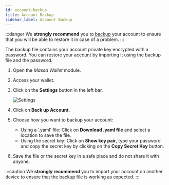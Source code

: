 ```yaml
---
id: account-backup
title: Account Backup
sidebar_label: Account Backup
---
```


:::danger
We **strongly recommend** you to [backup](/docs/massaStation/massa-wallet/account-backup) your account to ensure that you will be able to restore it in case of a problem.
:::

The backup file contains your account private key encrypted with a password. You can restore your account by importing it using the backup file and the password.

1. Open the  *Massa Wallet* module.
2. Access your wallet.
3. Click on the **Settings** button in the left bar.
    
    ![Settings](account-backup_settings.png)
    
4. Click on **Back up Account**.
5. Choose how you want to backup your account:
   - Using a ‘.yaml’ file: Click on **Download .yaml file** and select a location to save the file.
   - Using the secret key: Click on **Show key pair**, type your password and copy the secret key by clicking on the **Copy Secret Key** button.
6. Save the file or the secret key in a safe place and do not share it with anyone.

:::caution
We **strongly recommend** you to import your account on another device to ensure that the backup file is working as expected.
:::

